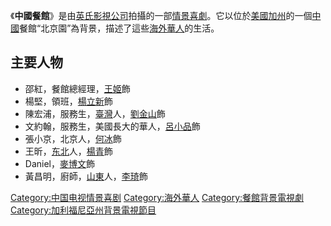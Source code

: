 《'''中國餐館'''》是由[[英氏影視公司|英氏影視公司]]拍攝的一部[[情景喜劇|情景喜劇]]。它以位於[[美國|美國]][[加州|加州]]的一個[[中國|中國]]餐館“北京園”為背景，描述了這些[[海外華人|海外華人]]的生活。

==主要人物==
*邵紅，餐館總經理，[[王姬_(演员)|王姬]]飾
*楊堅，領班，[[楊立新|楊立新]]飾
*陳宏浦，服務生，[[臺灣|臺灣]]人，[[劉金山|劉金山]]飾
*文約翰，服務生，美國長大的華人，[[呂小品|呂小品]]飾
*張小京，北京人，[[何冰|何冰]]飾
*王昕，[[中国东北地区|东北]]人，[[楊青|楊青]]飾
*Daniel，[[麥博文|麥博文]]飾
*黃昌明，廚師，[[山東|山東]]人，[[李琦_(演员)|李琦]]飾

{{中國電視小作品}}
[[Category:中国电视情景喜剧|Category:中国电视情景喜剧]]
[[Category:海外華人|Category:海外華人]]
[[Category:餐館背景電視劇|Category:餐館背景電視劇]]
[[Category:加利福尼亞州背景電視節目|Category:加利福尼亞州背景電視節目]]